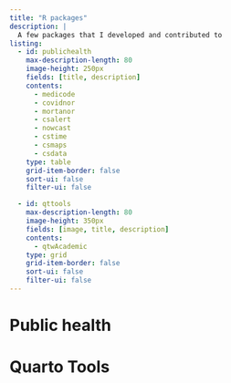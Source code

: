 ```yaml
---
title: "R packages"
description: |
  A few packages that I developed and contributed to
listing:
  - id: publichealth
    max-description-length: 80
    image-height: 250px
    fields: [title, description]
    contents: 
      - medicode
      - covidnor
      - mortanor
      - csalert
      - nowcast
      - cstime
      - csmaps
      - csdata
    type: table
    grid-item-border: false
    sort-ui: false
    filter-ui: false

  - id: qttools
    max-description-length: 80
    image-height: 350px
    fields: [image, title, description]
    contents: 
      - qtwAcademic
    type: grid
    grid-item-border: false
    sort-ui: false
    filter-ui: false
---
```


# Public health

::: {#publichealth}
:::

# Quarto Tools

::: {#qttools}
:::
